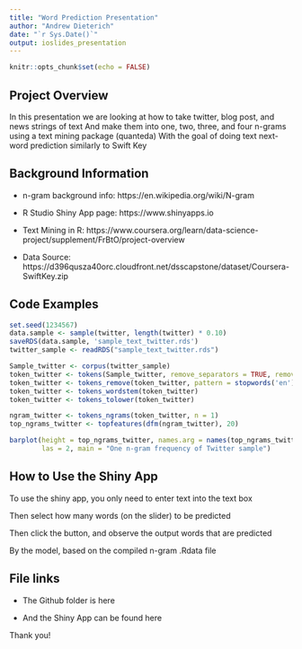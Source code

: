 ```yaml
---
title: "Word Prediction Presentation"
author: "Andrew Dieterich"
date: "`r Sys.Date()`"
output: ioslides_presentation
---
```


```r
knitr::opts_chunk$set(echo = FALSE)
```

## Project Overview

In this presentation we are looking at how to take twitter, blog post, and news strings of text
And make them into one, two, three, and four n-grams using a text mining package (quanteda)
With the goal of doing text next-word prediction similarly to Swift Key

## Background Information

 - n-gram background info: https://en.wikipedia.org/wiki/N-gram
 
 - R Studio Shiny App page: https://www.shinyapps.io
 
 - Text Mining in R: https://www.coursera.org/learn/data-science-project/supplement/FrBtO/project-overview

 - Data Source: https://d396qusza40orc.cloudfront.net/dsscapstone/dataset/Coursera-SwiftKey.zip


## Code Examples

```r
set.seed(1234567)
data.sample <- sample(twitter, length(twitter) * 0.10)
saveRDS(data.sample, 'sample_text_twitter.rds')
twitter_sample <- readRDS("sample_text_twitter.rds")

Sample_twitter <- corpus(twitter_sample)
token_twitter <- tokens(Sample_twitter, remove_separators = TRUE, remove_punct = TRUE)
token_twitter <- tokens_remove(token_twitter, pattern = stopwords('en'))
token_twitter <- tokens_wordstem(token_twitter)
token_twitter <- tokens_tolower(token_twitter)

ngram_twitter <- tokens_ngrams(token_twitter, n = 1)
top_ngrams_twitter <- topfeatures(dfm(ngram_twitter), 20)

barplot(height = top_ngrams_twitter, names.arg = names(top_ngrams_twitter),
        las = 2, main = "One n-gram frequency of Twitter sample")
```

## How to Use the Shiny App
To use the shiny app, you only need to enter text into the text box

Then select how many words (on the slider) to be predicted

Then click the button, and observe the output words that are predicted

By the model, based on the compiled n-gram .Rdata file

## File links

 - The Github folder is here

 - And the Shiny App can be found here

Thank you!

